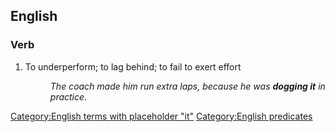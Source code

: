 ==English==

===Verb===
{{en-verb|head=[[dog]] [[it]]|dogs it|dogging it|dogged it}}

# {{context|idiomatic}} To underperform; to lag behind; to fail to exert effort
#: ''The coach made him run extra laps, because he was '''dogging it''' in practice''.

[[Category:English terms with placeholder "it"]]
[[Category:English predicates]]